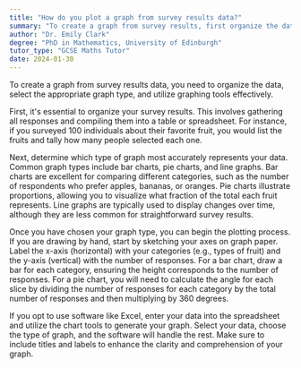 ```yaml
---
title: "How do you plot a graph from survey results data?"
summary: "To create a graph from survey results, first organize the data, select an appropriate graph type, and utilize graphing tools for visualization."
author: "Dr. Emily Clark"
degree: "PhD in Mathematics, University of Edinburgh"
tutor_type: "GCSE Maths Tutor"
date: 2024-01-30
---
```


To create a graph from survey results data, you need to organize the data, select the appropriate graph type, and utilize graphing tools effectively.

First, it's essential to organize your survey results. This involves gathering all responses and compiling them into a table or spreadsheet. For instance, if you surveyed $100$ individuals about their favorite fruit, you would list the fruits and tally how many people selected each one.

Next, determine which type of graph most accurately represents your data. Common graph types include bar charts, pie charts, and line graphs. Bar charts are excellent for comparing different categories, such as the number of respondents who prefer apples, bananas, or oranges. Pie charts illustrate proportions, allowing you to visualize what fraction of the total each fruit represents. Line graphs are typically used to display changes over time, although they are less common for straightforward survey results.

Once you have chosen your graph type, you can begin the plotting process. If you are drawing by hand, start by sketching your axes on graph paper. Label the x-axis (horizontal) with your categories (e.g., types of fruit) and the y-axis (vertical) with the number of responses. For a bar chart, draw a bar for each category, ensuring the height corresponds to the number of responses. For a pie chart, you will need to calculate the angle for each slice by dividing the number of responses for each category by the total number of responses and then multiplying by $360$ degrees.

If you opt to use software like Excel, enter your data into the spreadsheet and utilize the chart tools to generate your graph. Select your data, choose the type of graph, and the software will handle the rest. Make sure to include titles and labels to enhance the clarity and comprehension of your graph.
    